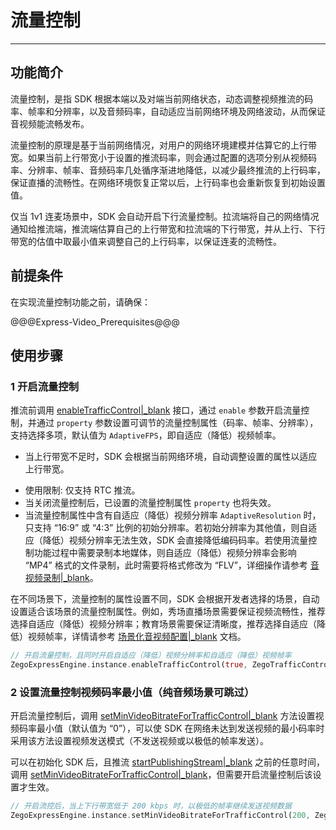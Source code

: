 # 流量控制

---

## 功能简介

流量控制，是指 SDK 根据本端以及对端当前网络状态，动态调整视频推流的码率、帧率和分辨率，以及音频码率，自动适应当前网络环境及网络波动，从而保证音视频能流畅发布。

流量控制的原理是基于当前网络情况，对用户的网络环境建模并估算它的上行带宽。如果当前上行带宽小于设置的推流码率，则会通过配置的选项分别从视频码率、分辨率、帧率、音频码率几处循序渐进地降低，以减少最终推流的上行码率，保证直播的流畅性。在网络环境恢复正常以后，上行码率也会重新恢复到初始设置值。

仅当 1v1 连麦场景中，SDK 会自动开启下行流量控制。拉流端将自己的网络情况通知给推流端，推流端估算自己的上行带宽和拉流端的下行带宽，并从上行、下行带宽的估值中取最小值来调整自己的上行码率，以保证连麦的流畅性。



## 前提条件

在实现流量控制功能之前，请确保：

@@@Express-Video_Prerequisites@@@

## 使用步骤

### 1 开启流量控制

推流前调用 [enableTrafficControl\|_blank](/unique-api/express-video-sdk/zh/dart_flutter/zego_express_engine/ZegoExpressEnginePublisher/enableTrafficControl.html) 接口，通过 `enable` 参数开启流量控制，并通过 `property` 参数设置可调节的流量控制属性（码率、帧率、分辨率），支持选择多项，默认值为 `AdaptiveFPS`，即自适应（降低）视频帧率。

<div class = 'mk-warning'>

- 当上行带宽不足时，SDK 会根据当前网络环境，自动调整设置的属性以适应上行带宽。
* 使用限制: 仅支持 RTC 推流。
* 当关闭流量控制后，已设置的流量控制属性 `property` 也将失效。
* 当流量控制属性中含有自适应（降低）视频分辨率 `AdaptiveResolution` 时，只支持 “16:9” 或 “4:3” 比例的初始分辨率。若初始分辨率为其他值，则自适应（降低）视频分辨率无法生效，SDK 会直接降低编码码率。若使用流量控制功能过程中需要录制本地媒体，则自适应（降低）视频分辨率会影响 “MP4” 格式的文件录制，此时需要将格式修改为 “FLV”，详细操作请参考 [音视频录制\|_blank](#10904)。
</div>

在不同场景下，流量控制的属性设置不同，SDK 会根据开发者选择的场景，自动设置适合该场景的流量控制属性。例如，秀场直播场景需要保证视频流畅性，推荐选择自适应（降低）视频分辨率；教育场景需要保证清晰度，推荐选择自适应（降低）视频帧率，详情请参考 [场景化音视频配置\|_blank](!video_proflie) 文档。

```dart
// 开启流量控制，且同时开启自适应（降低）视频分辨率和自适应（降低）视频帧率
ZegoExpressEngine.instance.enableTrafficControl(true, ZegoTrafficControlProperty.AdaptiveResolution | ZegoTrafficControlProperty.AdaptiveFPS);
```

### 2 设置流量控制视频码率最小值（纯音频场景可跳过）

开启流量控制后，调用 [setMinVideoBitrateForTrafficControl\|_blank](/unique-api/express-video-sdk/zh/dart_flutter/zego_express_engine/ZegoExpressEnginePublisher/setMinVideoBitrateForTrafficControl.html) 方法设置视频码率最小值（默认值为 “0”），可以使 SDK 在网络未达到发送视频的最小码率时采用该方法设置视频发送模式（不发送视频或以极低的帧率发送）。

<div class = 'mk-warning'>

可以在初始化 SDK 后，且推流 [startPublishingStream\|_blank](/unique-api/express-video-sdk/zh/dart_flutter/zego_express_engine/ZegoExpressEnginePublisher/startPublishingStream.html) 之前的任意时间，调用 [setMinVideoBitrateForTrafficControl\|_blank](/unique-api/express-video-sdk/zh/dart_flutter/zego_express_engine/ZegoExpressEnginePublisher/setMinVideoBitrateForTrafficControl.html)，但需要开启流量控制后该设置才生效。
</div>

```dart
// 开启流控后，当上下行带宽低于 200 kbps 时，以极低的帧率继续发送视频数据
ZegoExpressEngine.instance.setMinVideoBitrateForTrafficControl(200, ZegoTrafficControlMinVideoBitrateMode.UltraLowFPS);
```
